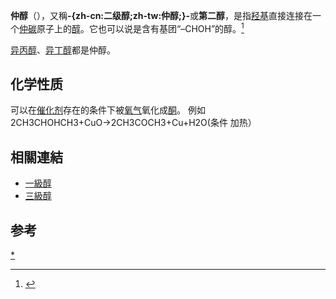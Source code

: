 {{noteTA|G1=Chemistry}}
'''仲醇'''（{{lang-en|Secondary alcohol}}），又稱'''-{zh-cn:二级醇;zh-tw:仲醇;}-'''或'''第二醇'''，是指[[羟基|羟基]]直接连接在一个[[仲碳|仲碳]]原子上的[[醇|醇]]。它也可以说是含有基团“–CHOH”的醇。<ref name="titleDefinition: primary alcohol from Online Medical Dictionary">{{cite web |url=http://cancerweb.ncl.ac.uk/cgi-bin/omd?primary+alcohol |title=Definition: primary alcohol from Online Medical Dictionary |accessdate=2007-11-22 |format= |work= |archive-date=2007-08-13 |archive-url=https://archive.today/20070813174048/http://cancerweb.ncl.ac.uk/cgi-bin/omd?primary+alcohol }}</ref>

[[异丙醇|异丙醇]]、[[异丁醇|异丁醇]]都是仲醇。

==化学性质==
可以在[[催化剂|催化剂]]存在的条件下被[[氧气|氧气]]氧化成[[酮|酮]]。
例如2CH3CHOHCH3+CuO→2CH3COCH3+Cu+H2O(条件 加热）

==相關連結==
*[[一級醇|一級醇]]
*[[三級醇|三級醇]]


==参考==
<references/>

[[Category:仲醇|*]]